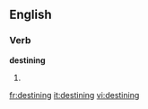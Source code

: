 
==English==

===Verb===
'''destining'''

# {{present participle of|[[destine]]}}

[[fr:destining]]
[[it:destining]]
[[vi:destining]]